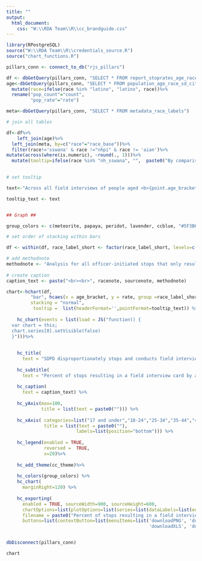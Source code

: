 ```yaml
---
title: ""
output:
  html_document:
    css: "W:\\RDA Team\\R\\cc_brandguide.css"
---
```

<!-- link to Google Font -->
<link href="https://fonts.googleapis.com/css2?family=Inter:wght@100;200;300;400;500;600;700;800;900&display=swap" rel="stylesheet">

```r

library(RPostgreSQL)
source("W:\\RDA Team\\R\\credentials_source.R")
source("chart_functions.R")

pillars_conn <- connect_to_db("rjs_pillars")

df <- dbGetQuery(pillars_conn, "SELECT * FROM report_stoprates_age_race_ficard_person")
age<-dbGetQuery(pillars_conn, "SELECT * FROM population_age_race_sd_city")%>%
  mutate(race=ifelse(race %in% "latino", "latinx", race))%>%
  rename("pop_count"="count",
         "pop_rate"="rate")

meta<-dbGetQuery(pillars_conn, "SELECT * FROM metadata_race_labels")

# join all tables

df<-df%>%
    left_join(age)%>%
  left_join(meta, by=c("race"="race_base"))%>%
  filter(race!='sswana' & race !="nhpi" & race != 'aian')%>%
mutate(across(where(is.numeric), ~round(., 1)))%>%
  mutate(tooltip=ifelse(race %in% "nh_sswana", "",  paste0("By comparison, <b>",race_label_short, " people</b> made up <b>",pop_rate,"%</b> of the population aged <b>",age_bracket,"</b> in San Diego.")))
                        

# set tooltip

text<-"Across all field interviews of people aged <b>{point.age_bracket:.1f}</b>, SDPD stopped people perceived as <b>{point.race_label_short:.1f} {point.rate:.1f}% of the time.</b> {point.tooltip}"

tooltip_text <- text


## Graph ##

group_colors <- c(meteorite, papaya, peridot, lavender, ccblue, "#5F3B63","#A8683C", "#D58424", "#FF9900")

# set order of stacking within bars

df <- within(df, race_label_short <- factor(race_label_short, levels=c("White","Multiracial", "SWANA/SA", "NHPI","AIAN", "Asian",  "Latinx","Black")))

# add methodnote 
methodnote <- "Analysis for all officer-initiated stops that only resulted in a field interview card completed."
  
# create caption
caption_text <- paste("<br><br>", racenote, sourcenote, methodnote)

chart<-hchart(df, 
         "bar", hcaes(x = age_bracket, y = rate, group =race_label_short),
         stacking = "normal",
          tooltip =  list(headerFormat='',pointFormat=tooltip_text)) %>%
  
    hc_chart(events = list(load = JS("function() {
  var chart = this;
  chart.series[0].setVisible(false)
  }")))%>% 
  
    
    hc_title(
      text = "SDPD disproportionately stops and conducts field interview cards of Black people of all ages and Latinx young adults") %>%
    
    hc_subtitle(
      text = "Percent of stops resulting in a field interview card by age and race") %>%
    
    hc_caption(
      text = caption_text) %>%
    
    hc_yAxis(max=100,
             title = list(text = paste0(""))) %>%
    
    hc_xAxis( categories=list("17 and under","18-24","25-34","35-44","45-54", "55-64", "65 and older"),
              title = list(text = paste0(""),
                          labels=list(position="bottom"))) %>%
    
    hc_legend(enabled = TRUE, 
              reversed =  TRUE,
              x=20)%>% 
    
    hc_add_theme(cc_theme)%>%
    
    hc_colors(group_colors) %>%
    hc_chart(
      marginRight=120) %>%
    
    hc_exporting(
      enabled = TRUE, sourceWidth=900, sourceHeight=600, 
      chartOptions=list(plotOptions=list(series=list(dataLabels=list(enabled=TRUE,format='{point.rate:.1f}%')))),
      filename = paste0("Percent of stops resulting in a field interview card by age and race","_Catalyst California, catalystcalifornia.org, 2023."),
      buttons=list(contextButton=list(menuItems=list('downloadPNG', 'downloadSVG',
                                                     'downloadXLS', 'downloadCSV'))))


dbDisconnect(pillars_conn)
```

```r
chart
```

<script>
  widg = document.getElementsByClassName('html-widget'); //find widgets
  for (let i = 0; i < widg.length; i++) { //loop through
    document.getElementsByClassName('highchart')[i].style.width = '100%'; //adjust width
    document.getElementsByClassName('highchart')[i].style.height = '100%'; //adjust height
  }
</script>